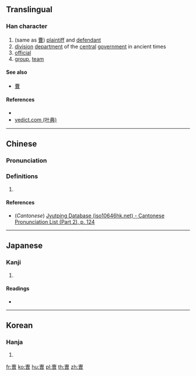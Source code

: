 ==Translingual==

===Han character===
{{Han char|rn=73|rad=曰|as=06|sn=10|four=|canj=YWA|ids=⿱𤰔曰}}

# (same as [[曹]]) [[plaintiff]] and [[defendant]]
# [[division]] [[department]] of the [[central]] [[government]] in ancient times
# [[official]]
# [[group]], [[team]]

====See also====
* [[曹]] <!-- graphically similar -->

====References====
* {{Han ref|kx=0503.011|hdz=21506.050|uh=66FA|ud=26362}}
* [http://yedict.com/htm/66/66FA.htm yedict.com (叶典)]

----

==Chinese==
{{zh-forms}}

===Pronunciation===
{{zh-pron
|m=cáo
|c=cou4
|mc=
|oc=
|ma=
|cat=n
}}

===Definitions===
# {{rfdef|lang=zh}}

====References====
* (''Cantonese'') [http://www.iso10646hk.net/jp/document/download.jsp Jyutping Database (iso10646hk.net) - Cantonese Pronunciation List (Part 2), p. 124]

----

==Japanese==

===Kanji===
{{ja-kanji|grade=|rs=曰06}}

# {{defn|lang=ja|sort=曰06}}

====Readings====
* {{ja-readings|on=[[そう]] (sō)|kun=[[つかさ]] (tsukasa), [[ともがら]] (tomogara), [[へや]] (heya)}}

----

==Korean==

===Hanja===
{{ko-hanja|hangeul=조|eumhun=|rv=jo|mr=cho|y=co}}

# {{defn|lang=ko|sort=曰06}}

[[fr:曺]]
[[ko:曺]]
[[hu:曺]]
[[pl:曺]]
[[th:曺]]
[[zh:曺]]